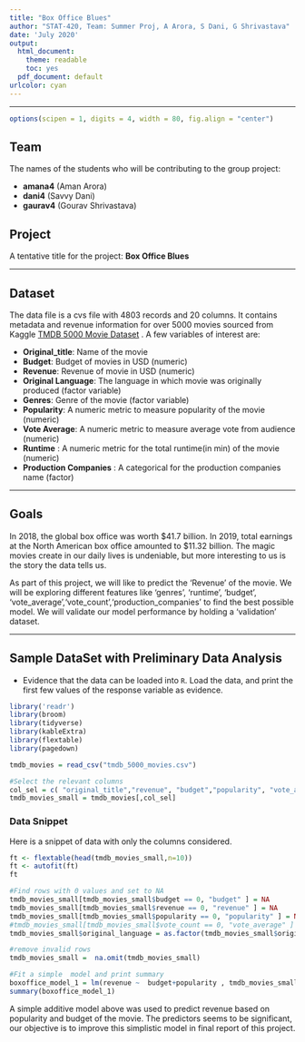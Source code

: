 ```yaml
---
title: "Box Office Blues"
author: "STAT-420, Team: Summer Proj, A Arora, S Dani, G Shrivastava"
date: 'July 2020'
output:
  html_document: 
    theme: readable
    toc: yes
  pdf_document: default
urlcolor: cyan
---
```



***

```r
options(scipen = 1, digits = 4, width = 80, fig.align = "center")
```
  

## Team
The names of the students who will be contributing to the group project:  

- **amana4** (Aman Arora)
- **dani4** (Savvy Dani)
- **gaurav4** (Gourav Shrivastava)

## Project
A tentative title for the project: **Box Office Blues** 

****

## Dataset

The data file is a cvs file with 4803 records and 20 columns. It contains metadata and revenue information for over 5000 movies sourced from Kaggle [TMDB 5000 Movie Dataset](https://www.kaggle.com/tmdb/tmdb-movie-metadata?select=tmdb_5000_movies.csv) .  A few  variables of interest are:

-  **Original_title**: Name of the movie
-  **Budget**: Budget of movies in USD (numeric)
-  **Revenue**: Revenue of movie in USD (numeric)
-  **Original Language**: The language in which movie was originally produced (factor variable) 
-  **Genres**: Genre of the movie (factor variable) 
-  **Popularity**: A numeric metric to measure popularity of the movie (numeric) 
-  **Vote Average**: A numeric metric to measure average vote from audience (numeric) 
-  **Runtime** : A numeric metric for the total runtime(in min) of the movie (numeric)
-  **Production Companies** : A categorical for the production companies name  (factor)


****

## Goals

In 2018, the global box office was worth \$41.7 billion. In 2019, total earnings at the North American box office amounted to \$11.32 billion. The magic movies create in our daily lives is undeniable, but more interesting to us is the story the data tells us. 

As part of this project, we will like to predict the 'Revenue' of the movie. We will be exploring different features like 'genres', 'runtime', 'budget', 'vote_average','vote_count','production_companies' to find the best possible model. We will validate our model performance by holding a 'validation' dataset.


****

## Sample DataSet with Preliminary Data Analysis
- Evidence that the data can be loaded into `R`. Load the data, and print the first few values of the response variable as evidence.

```r
library('readr')
library(broom)
library(tidyverse)
library(kableExtra)
library(flextable)
library(pagedown)
```

```r
tmdb_movies = read_csv("tmdb_5000_movies.csv")
```




```r
#Select the relevant columns 
col_sel = c( "original_title","revenue", "budget","popularity", "vote_average","runtime","genres","production_companies","original_language")
tmdb_movies_small = tmdb_movies[,col_sel]

```
### Data Snippet

Here is a snippet of data with only the  columns considered.

```r
ft <- flextable(head(tmdb_movies_small,n=10))
ft <- autofit(ft)
ft

```

```r
#Find rows with 0 values and set to NA
tmdb_movies_small[tmdb_movies_small$budget == 0, "budget" ] = NA
tmdb_movies_small[tmdb_movies_small$revenue == 0, "revenue" ] = NA
tmdb_movies_small[tmdb_movies_small$popularity == 0, "popularity" ] = NA
#tmdb_movies_small[tmdb_movies_small$vote_count == 0, "vote_average" ] = NA
tmdb_movies_small$original_language = as.factor(tmdb_movies_small$original_language)

#remove invalid rows
tmdb_movies_small =  na.omit(tmdb_movies_small)

```

```r
#Fit a simple  model and print summary
boxoffice_model_1 = lm(revenue ~  budget+popularity , tmdb_movies_small)
summary(boxoffice_model_1)
```
  
  A simple additive model above was used to predict revenue based on popularity and budget of the movie. The predictors seems to be significant, our objective is to improve this simplistic model in final report of this project. 
  
  
